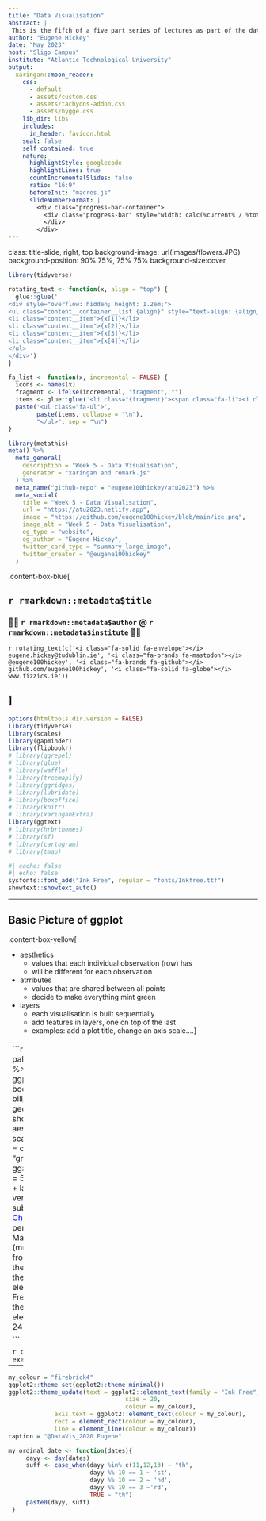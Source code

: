 ```yaml
---
title: "Data Visualisation"
abstract: |
 This is the fifth of a five part series of lectures as part of the data handling postgraduate module in Atlantic Technological University. 
author: "Eugene Hickey"
date: "May 2023"
host: "Sligo Campus"
institute: "Atlantic Technological University"
output:
  xaringan::moon_reader:
    css: 
      - default
      - assets/custom.css
      - assets/tachyons-addon.css
      - assets/hygge.css
    lib_dir: libs
    includes:
      in_header: favicon.html
    seal: false
    self_contained: true
    nature:
      highlightStyle: googlecode
      highlightLines: true
      countIncrementalSlides: false
      ratio: "16:9"
      beforeInit: "macros.js"
      slideNumberFormat: |
        <div class="progress-bar-container">
          <div class="progress-bar" style="width: calc(%current% / %total% * 100%);">
          </div>
        </div>
---
```


class: title-slide, right, top
background-image: url(images/flowers.JPG)
background-position: 90% 75%, 75% 75%
background-size:cover


```r
library(tidyverse)

rotating_text <- function(x, align = "top") {
  glue::glue('
<div style="overflow: hidden; height: 1.2em;">
<ul class="content__container__list {align}" style="text-align: {align}">
<li class="content__item">{x[1]}</li>
<li class="content__item">{x[2]}</li>
<li class="content__item">{x[3]}</li>
<li class="content__item">{x[4]}</li>
</ul>
</div>')
}

fa_list <- function(x, incremental = FALSE) {
  icons <- names(x)
  fragment <- ifelse(incremental, "fragment", "")
  items <- glue::glue('<li class="{fragment}"><span class="fa-li"><i class="{icons}"></i></span> {x}</li>')
  paste('<ul class="fa-ul">', 
        paste(items, collapse = "\n"),
        "</ul>", sep = "\n")
}

```

```r
library(metathis)
meta() %>%
  meta_general(
    description = "Week 5 - Data Visualisation",
    generator = "xaringan and remark.js"
  ) %>% 
  meta_name("github-repo" = "eugene100hickey/atu2023") %>% 
  meta_social(
    title = "Week 5 - Data Visualisation",
    url = "https://atu2023.netlify.app",
    image = "https://github.com/eugene100hickey/blob/main/ice.png",
    image_alt = "Week 5 - Data Visualisation",
    og_type = "website",
    og_author = "Eugene Hickey",
    twitter_card_type = "summary_large_image",
    twitter_creator = "@eugene100hickey"
  )
```

.content-box-blue[

<h2>`r rmarkdown::metadata$title`</h2>

<h3>  👨‍💻 `r rmarkdown::metadata$author` @ `r rmarkdown::metadata$institute` 👨‍💻 </h3>

`r rotating_text(c('<i class="fa-solid fa-envelope"></i> eugene.hickey@tudublin.ie', '<i class="fa-brands fa-mastodon"></i> @eugene100hickey', '<i class="fa-brands fa-github"></i> github.com/eugene100hickey', '<i class="fa-solid fa-globe"></i> www.fizzics.ie'))`


]
------------------------------------------------------------------------




```r
options(htmltools.dir.version = FALSE)
library(tidyverse)
library(scales)
library(gapminder)
library(flipbookr)
# library(ggrepel)
# library(glue)
# library(waffle)
# library(treemapify)
# library(ggridges)
# library(lubridate)
# library(boxoffice)
# library(knitr)
# library(xaringanExtra)
library(ggtext)
# library(hrbrthemes)
# library(sf)
# library(cartogram)
# library(tmap)

```

```r
#| cache: false
#| echo: false
sysfonts::font_add("Ink Free", regular = "fonts/Inkfree.ttf")
showtext::showtext_auto()
```

---

## Basic Picture of ggplot


.content-box-yellow[

- aesthetics
    - values that each individual observation (row) has
    - will be different for each observation
- atrributes
    - values that are shared between all points
    - decide to make everything mint green
- layers
    - each visualisation is built sequentially
    - add features in layers, one on top of the last
    - examples: add a plot title, change an axis scale....]


---
```r

palmerpenguins::penguins %>% drop_na() %>% 
  ggplot() +
  aes(x = body_mass_g) +
  aes(y = bill_length_mm) + 
  geom_point(size = 3, show.legend = F) +
  aes(colour = species) +
  scale_color_manual(values = c("black", "blue", "grey70")) +
  ggalt::geom_encircle(size = 5, show.legend = FALSE) +
  labs(title = "Bill Length versus Body Mass",
       subtitle = "for <span style = 'color:black;'>Adelie</span>, <span style = 'color:blue;'>Chinstrap</span>, and <span style = 'color:#B0B0B0;'>Gentoo</span> penguins",
       x = "Body Mass (g)",
       y = "Bill Length (mm)",
       caption = "@Data from Palmer Penguins") +
  theme_minimal() + 
  theme(text = element_text(family = "Ink Free", size = 18)) +
  theme(plot.subtitle = element_markdown(size = 24)) + 
  facet_grid(~sex)

```

`r chunk_reveal("ggplot-example")`

---

```r

my_colour = "firebrick4"
ggplot2::theme_set(ggplot2::theme_minimal())
ggplot2::theme_update(text = ggplot2::element_text(family = "Ink Free", 
                                 size = 20, 
                                 colour = my_colour),
             axis.text = ggplot2::element_text(colour = my_colour),
             rect = element_rect(colour = my_colour),
             line = element_line(colour = my_colour))
caption = "@DataVis_2020 Eugene"

my_ordinal_date <- function(dates){
     dayy <- day(dates)
     suff <- case_when(dayy %in% c(11,12,13) ~ "th",
                       dayy %% 10 == 1 ~ 'st',
                       dayy %% 10 == 2 ~ 'nd',
                       dayy %% 10 == 3 ~'rd',
                       TRUE ~ "th")
     paste0(dayy, suff)
 }
```
